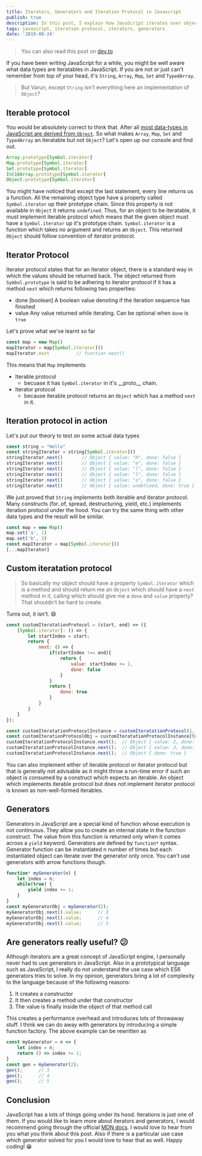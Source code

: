 ```yaml
---
title: Iterators, Generators and Iteration Protocol in Javascript
publish: true
description: In this post, I explain how JavaScript iterates over object and what are the characteristics it looks before iterating.
tags: javascript, iteration protocol, iterators, generators
date: '2019-08-24'
---
```


> You can also read this post on [dev.to](https://dev.to/varundey/iterators-generators-and-iteration-protocol-in-javascript-51hl)

If you have been writing JavaScript for a while, you might be well aware what data types are iteratables in JavaScript. If you are not or just can't remember from top of your head, it's `String`, `Array`, `Map`, `Set` and `TypedArray`.

> But Varun, except `String` isn't everything here an implementation of `Object`?

## Iterable protocol
You would be absolutely correct to think that. After all [most data-types in JavaScript are derived from `Object`](https://dev.to/varundey/prototype-proto-and-prototypal-inheritance-in-javascript-2inl). So what makes `Array`, `Map`, `Set` and `TypedArray` an iteratable but not `Object`? Let's open up our console and find out.
```javascript
Array.prototype[Symbol.iterator]
Map.prototype[Symbol.iterator]
Set.prototype[Symbol.iterator]
Int16Array.prototype[Symbol.iterator]
Object.prototype[Symbol.iterator]
```
You might have noticed that except the last statement, every line returns us a function. All the remaining object type have a property called `Symbol.iterator` up their prototype chain. Since this property is not available in `Object` it returns `undefined`. Thus, for an object to be iteratable, it must implement iterable protocol which means that the given object must have a `Symbol.iterator` up it's prototype chain. `Symbol.iterator` is a function which takes no argument and returns an `Object`. This returned `Object` should follow convention of iterator protocol.

## Iterator Protocol
Iterator protocol states that for an iterator object, there is a standard way in which the values should be returned back. The object returned from `Symbol.prototype` is said to be adhering to iterator protocol if it has a method `next` which returns following two properties:

- done [boolean]
    A boolean value denoting if the iteration sequence has finished
- value
    Any value returned while iterating. Can be optional when `done` is `true`

Let's prove what we've learnt so far
```javascript
const map = new Map()
mapIterator = map[Symbol.iterator]()
mapIterator.next          // function next()
```
This means that `Map` implements
- Iterable protocol
    - becuase it has `Symbol.iterator` in it's \_\_proto\_\_ chain.
- Iterator protocol
    -   because iterable protocol returns an `Object` which has a method `next` in it.

## Iteration protocol in action
Let's put our theory to test on some actual data types
```javascript
const string = "Hello"
const stringIterator = string[Symbol.iterator]()
stringIterator.next()       // Object { value: "H", done: false }
stringIterator.next()       // Object { value: "e", done: false }
stringIterator.next()       // Object { value: "l", done: false }
stringIterator.next()       // Object { value: "l", done: false }
stringIterator.next()       // Object { value: "o", done: false }
stringIterator.next()       // Object { value: undefined, done: true }
```
We just proved that `String` implements both iterable and iterator protocol. Many constructs (for..of, spread, destructuring, yield, etc.) implements iteration protocol under the hood. You can try the same thing with other data types and the result will be similar.
```javascript
const map = new Map()
map.set('a', 1)
map.set('b', 2)
const mapIterator = map[Symbol.iterator]()
[...mapIterator]
```

## Custom iteratation protocol
> So basically my object should have a property `Symbol.iterator` which is a method and should return me an `Object` which should have a `next` method in it, calling which should give me a `done` and `value` property? That shouldn't be hard to create.

Turns out, it isn't. 😄
```javascript
const customIteratationProtocol = (start, end) => ({
	[Symbol.iterator]: () => {
		let startIndex = start;
		return {
			next: () => {
				if(startIndex !== end){
					return {
						value: startIndex += 1,
						done: false
					}
				}
				return {
					done: true
				}
			}
		}
	}
});

const customIteratationProtocolInstance = customIteratationProtocol(1, 3);
const customIterationProtocolObj = customIteratationProtocolInstance[Symbol.iterator]()
customIteratationProtocolInstance.next();  // Object { value: 2, done: false }
customIteratationProtocolInstance.next();  // Object { value: 3, done: false }
customIteratationProtocolInstance.next();  // Object { done: true }
```
You can also implement either of iterable protocol or iterator protocol but that is generally not advisable as it might throw a run-time error if such an object is consumed by a construct which expects an iterable. An object which implements iterable protocol but does not implement iterator protocol is known as non-well-formed iterables.

## Generators
Generators in JavaScript are a special kind of function whose execution is not continuous. They allow you to create an internal state in the function construct. The value from this function is returned only when it comes across a `yield` keyword. Generators are defined by `function*` syntax. Generator function can be instantiated n number of times but each instantiated object can iterate over the generator only once. You can't use generators with arrow functions though.
```javascript
function* myGenerator(n) {
    let index = n;
    while(true) {
        yield index += 1;
    }
}
const myGeneratorObj = myGenerator(2);
myGeneratorObj.next().value;      // 3
myGeneratorObj.next().value;      // 4
myGeneratorObj.next().value;      // 5
```

## Are generators really useful? 😕
Although iterators are a great concept of JavaScript engine, I personally never had to use generators in JavaScript. Also in a prototypical language such as JavaScript, I really do not understand the use case which ES6 generators tries to solve. In my opinion, generators bring a lot of complexity to the language because of the following reasons:
1. It creates a constructor
2. It then creates a method under that constructor
3. The value is finally inside the object of that method call

This creates a performance overhead and introduces lots of throwaway stuff. I think we can do away with generators by introducing a simple function factory. The above example can be rewritten as
```javascript
const myGenerator = n => {
    let index = n;
    return () => index += 1;
}
const gen = myGenerator(2);
gen();      // 3
gen();      // 4
gen();      // 5
```

## Conclusion
JavaScript has a lots of things going under its hood. Iterations is just one of them. If you would like to learn more about iterators and generators, I would recommend going through the official [MDN docs](https://developer.mozilla.org/en-US/docs/Web/JavaScript/Guide/Iterators_and_Generators#Iterables). I would love to hear from you what you think about this post. Also if there is a particular use case which generator solved for you I would love to hear that as well. Happy coding! 😁

